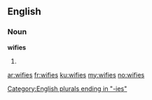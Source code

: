 ==English==

===Noun===
'''wifies'''

# {{plural of|wifie}}

[[Category:English plurals ending in "-ies"]]

[[ar:wifies]]
[[fr:wifies]]
[[ku:wifies]]
[[my:wifies]]
[[no:wifies]]